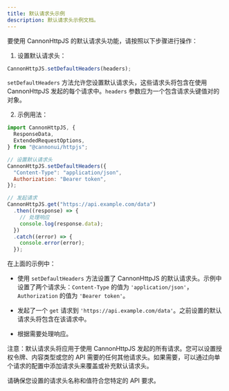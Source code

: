 ```yaml
---
title: 默认请求头示例
description: 默认请求头示例文档。
---
```


要使用 CannonHttpJS 的默认请求头功能，请按照以下步骤进行操作：

1. 设置默认请求头：

```javascript
CannonHttpJS.setDefaultHeaders(headers);
```

`setDefaultHeaders` 方法允许您设置默认请求头，这些请求头将包含在使用 CannonHttpJS 发起的每个请求中。`headers` 参数应为一个包含请求头键值对的对象。

2. 示例用法：

```javascript
import CannonHttpJS, {
  ResponseData,
  ExtendedRequestOptions,
} from "@cannonui/httpjs";

// 设置默认请求头
CannonHttpJS.setDefaultHeaders({
  "Content-Type": "application/json",
  Authorization: "Bearer token",
});

// 发起请求
CannonHttpJS.get("https://api.example.com/data")
  .then((response) => {
    // 处理响应
    console.log(response.data);
  })
  .catch((error) => {
    console.error(error);
  });
```

在上面的示例中：

- 使用 `setDefaultHeaders` 方法设置了 CannonHttpJS 的默认请求头。示例中设置了两个请求头：`Content-Type` 的值为 `'application/json'`，`Authorization` 的值为 `'Bearer token'`。

- 发起了一个 `get` 请求到 `'https://api.example.com/data'`。之前设置的默认请求头将包含在该请求中。

- 根据需要处理响应。

注意：默认请求头将应用于使用 CannonHttpJS 发起的所有请求。您可以设置授权令牌、内容类型或您的 API 需要的任何其他请求头。如果需要，可以通过向单个请求的配置中添加请求头来覆盖或补充默认请求头。

请确保您设置的请求头名称和值符合您特定的 API 要求。
